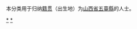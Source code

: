 {{Catnav|頁面分類|各種主題的頁面分類|依中国各省来作的分类|各地中国人|山西人|忻州人}}
{{Catnav|頁面分類|人物|各國人物|中国人|各地中国人|山西人|忻州人}}

本分类用于归纳[[籍贯|籍贯]]（出生地）为[[山西省|山西省]][[五臺縣|五臺縣]]的人士。

[[Category:忻州人|*]]
[[Category:五臺縣|*]]